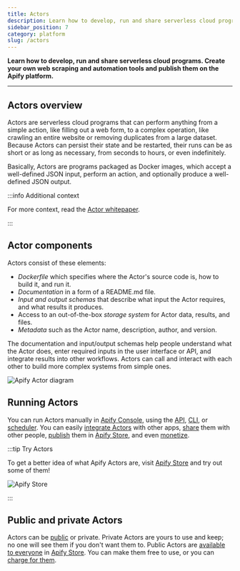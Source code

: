 ```yaml
---
title: Actors
description: Learn how to develop, run and share serverless cloud programs. Create your own web scraping and automation tools and publish them on the Apify platform.
sidebar_position: 7
category: platform
slug: /actors
---
```


**Learn how to develop, run and share serverless cloud programs. Create your own web scraping and automation tools and publish them on the Apify platform.**


---

<CardGrid>
    <Card
        title="Running Actors"
        desc="In this section, you learn how to run Apify Actors. You will learn about their configuration, versioning, data retention, usage, and pricing."
        to="/platform/actors/running"
    />
    <Card
        title="Development"
        desc="Read about the technical part of building Apify Actors. Learn to define Actor inputs, build new versions, persist Actor state, and choose base Docker images."
        to="/platform/actors/development"
    />
    <Card
        title="Publishing and monetization"
        desc="Learn about publishing, and monetizing your Actors on the Apify platform."
        to="/platform/actors/publishing"
    />
</CardGrid>

## Actors overview

Actors are serverless cloud programs that can perform anything from a simple action, like filling out a web form, to a complex operation, like crawling an entire website or removing duplicates from a large dataset. Because Actors can persist their state and be restarted, their runs can be as short or as long as necessary, from seconds to hours, or even indefinitely.

Basically, Actors are programs packaged as Docker images, which accept a well-defined JSON input, perform an action, and optionally produce a well-defined JSON output.

:::info Additional context

For more context, read the [Actor whitepaper](https://whitepaper.actor/).

:::

## Actor components

Actors consist of these elements:

- _Dockerfile_ which specifies where the Actor's source code is, how to build it, and run it.
- _Documentation_ in a form of a README.md file.
- _Input and output schemas_ that describe what input the Actor requires, and what results it produces.
- Access to an out-of-the-box _storage system_ for Actor data, results, and files.
- _Metadata_ such as the Actor name, description, author, and version.

The documentation and input/output schemas help people understand what the Actor does, enter required inputs in the user interface or API, and integrate results into other workflows. Actors can call and interact with each other to build more complex systems from simple ones.

![Apify Actor diagram](./images/apify-actor-drawing.png)

## Running Actors

You can run Actors manually in [Apify Console](https://console.apify.com/actors), using the [API](/api), [CLI](/cli), or [scheduler](../schedules.md). You can easily [integrate Actors](../integrations/index.mdx) with other apps, [share](../collaboration/access_rights.md) them with other people, [publish](./publishing/index.mdx) them in [Apify Store](https://apify.com/store), and even [monetize](./publishing/monetize.mdx).

:::tip Try Actors

To get a better idea of what Apify Actors are, visit [Apify Store](https://apify.com/store) and try out some of them!

![Apify Store](./running/images/store-google-maps-scraper.png)

:::


## Public and private Actors

Actors can be [public](./actors/running/actors-in-store) or private. Private Actors are yours to use and keep; no one will see them if you don't want them to. Public Actors are [available to everyone](./running/store.md) in [Apify Store](https://apify.com/store). You can make them free to use, or you can [charge for them](https://blog.apify.com/make-regular-passive-income-developing-web-automation-actors-b0392278d085/).
